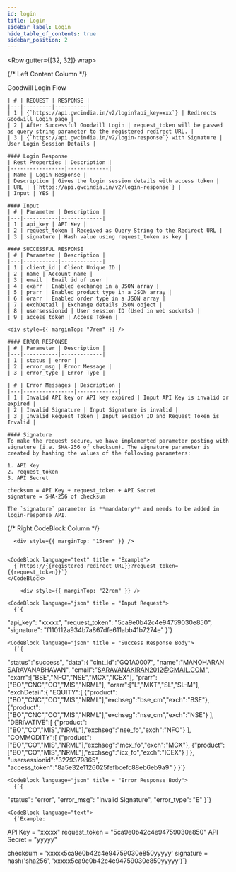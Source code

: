 ```yaml
---
id: login
title: Login
sidebar_label: Login
hide_table_of_contents: true
sidebar_position: 2
---
```



<Row gutter={[32, 32]} wrap>

{/* Left Content Column */}

  <Col xs={24} md={12}>
    Goodwill Login Flow

    | # | REQUEST | RESPONSE |
    |---|---------|----------|
    | 1 | {`https://api.gwcindia.in/v2/login?api_key=xxx`} | Redirects Goodwill Login page |
    | 2 | After Successful Goodwill Login | request_token will be passed as query string parameter to the registered redirect URL. |
    | 3 | {`https://api.gwcindia.in/v2/login-response`} with Signature | User Login Session Details |

    #### Login Response
    | Rest Properties | Description |
    |-----------------|-------------|
    | Name | Login Response |
    | Description | Gives the login session details with access token |
    | URL | {`https://api.gwcindia.in/v2/login-response`} |
    | Input | YES |

    #### Input
    | # | Parameter | Description |
    |---|-----------|-------------|
    | 1 | api_key | API Key |
    | 2 | request_token | Received as Query String to the Redirect URL |
    | 3 | signature | Hash value using request_token as key |

    #### SUCCESSFUL RESPONSE
    | # | Parameter | Description |
    |---|-----------|-------------|
    | 1 | client_id | Client Unique ID |
    | 2 | name | Account name |
    | 3 | email | Email id of user |
    | 4 | exarr | Enabled exchange in a JSON array |
    | 5 | prarr | Enabled product type in a JSON array |
    | 6 | orarr | Enabled order type in a JSON array |
    | 7 | exchDetail | Exchange details JSON object |
    | 8 | usersessionid | User session ID (Used in web sockets) |
    | 9 | access_token | Access Token |

    <div style={{ marginTop: "7rem" }} />

    #### ERROR RESPONSE
    | # | Parameter | Description |
    |---|-----------|-------------|
    | 1 | status | error |
    | 2 | error_msg | Error Message |
    | 3 | error_type | Error Type |

    | # | Error Messages | Description |
    |---|----------------|-------------|
    | 1 | Invalid API key or API key expired | Input API Key is invalid or expired |
    | 2 | Invalid Signature | Input Signature is invalid |
    | 3 | Invalid Request Token | Input Session ID and Request Token is Invalid |

    #### Signature
    To make the request secure, we have implemented parameter posting with signature (i.e. SHA-256 of checksum). The signature parameter is created by hashing the values of the following parameters:

    1. API Key
    2. request_token
    3. API Secret

    checksum = API Key + request_token + API Secret
    signature = SHA-256 of checksum

    The `signature` parameter is **mandatory** and needs to be added in login-response API.

  </Col>

{/* Right CodeBlock Column */}

  <Col xs={24} md={12} style={{
    borderRadius: '8px',
    padding: '1rem',
    fontFamily: 'monospace',
    overflowX: 'auto'
  }}>

      <div style={{ marginTop: "15rem" }} />


    <CodeBlock language="text" title = "Example">
      {`https://{{registered redirect URL}}?request_token={{request_token}}`}
    </CodeBlock>

        <div style={{ marginTop: "22rem" }} />

    <CodeBlock language="json" title = "Input Request">
      {`{

"api_key": "xxxxx",
"request_token": "5ca9e0b42c4e94759030e850",
"signature": "f110112a934b7a867dfe611abb41b7274e"
}`}

</CodeBlock>

<div style={{ marginTop: "4rem" }} />

    <CodeBlock language="json" title = "Success Response Body">
      {`{

"status":"success",
"data":{
"clnt_id":"GQ1A0007",
"name":"MANOHARAN SARAVANABHAVAN",
"email":"SARAVANAKIRAN2012@GMAIL.COM",
"exarr":["BSE","NFO","NSE","MCX","ICEX"],
"prarr":["BO","CNC","CO","MIS","NRML"],
"orarr":["L","MKT","SL","SL-M"],
"exchDetail":{
"EQUITY":[
{"product":["BO","CNC","CO","MIS","NRML"],"exchseg":"bse_cm","exch":"BSE"},
{"product":["BO","CNC","CO","MIS","NRML"],"exchseg":"nse_cm","exch":"NSE"}
],
"DERIVATIVE":[
{"product":["BO","CO","MIS","NRML"],"exchseg":"nse_fo","exch":"NFO"}
],
"COMMODITY":[
{"product":["BO","CO","MIS","NRML"],"exchseg":"mcx_fo","exch":"MCX"},
{"product":["BO","CO","MIS","NRML"],"exchseg":"icx_fo","exch":"ICEX"}
]
},
"usersessionid":"3279379865",
"access_token":"8a5e32e1126025fefbcefc88eb6eb9a9"
}
}`}

</CodeBlock>

    <CodeBlock language="json" title = "Error Response Body">
      {`{

"status": "error",
"error_msg": "Invalid Signature",
"error_type": "E"
}`}

</CodeBlock>

<div style={{ marginTop: "22rem" }} />

    <CodeBlock language="text">
      {`Example:

API Key = "xxxxx"
request_token = "5ca9e0b42c4e94759030e850"
API Secret = "yyyyy"

checksum = 'xxxxx5ca9e0b42c4e94759030e850yyyyy'
signature = hash('sha256', 'xxxxx5ca9e0b42c4e94759030e850yyyyy')`}

</CodeBlock>

  </Col>

</Row>
